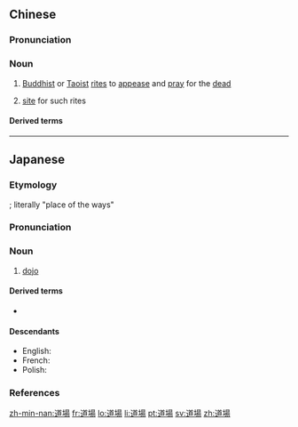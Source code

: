 ==Chinese==
{{zh-forms|s=道场}}

===Pronunciation===
{{zh-pron
|m=dào場
|c=dou6 coeng4
|cat=n
}}

===Noun===
{{zh-noun}}

# {{lb|zh|religion}} [[Buddhist]] or [[Taoist]] [[rites]] to [[appease]] and [[pray]] for the [[dead]]
# [[site]] for such rites

====Derived terms====
{{zh-der|做道場|內道場|水陸道場|沒酒沒漿，做甚麼道場}}

----

==Japanese==

===Etymology===
{{wikipedia|lang=ja}}
{{ja-kanjitab|どう|じょう|yomi=o}}
{{compound|道|t1=[[way]]|lang=ja|場|t2=[[place]]|sort=とうじょう'}}; literally "place of the ways"
{{rfe|lang=ja}}

===Pronunciation===
{{ja-pron|どうじょう|acc=a|acc2=h|acc_ref=NHK,DJR|acc2_ref=DJR|y=go}}

===Noun===
{{ja-noun|どうじょう|hhira=だうぢやう}}

# [[dojo]] {{gloss|place where [[martial art]]s are practiced}}

====Derived terms====
* {{ja-r|道場破り|どうじょうやぶり}}

====Descendants====
* English: {{l|en|dojo}}
* French: {{l|fr|dojo}}
* Polish: {{l|pl|dojo}}

===References===
<references/>

{{catlangcode|ja|Go|Shogi|Martial arts|sort=とうじょう'}}

[[zh-min-nan:道場]]
[[fr:道場]]
[[lo:道場]]
[[li:道場]]
[[pt:道場]]
[[sv:道場]]
[[zh:道場]]